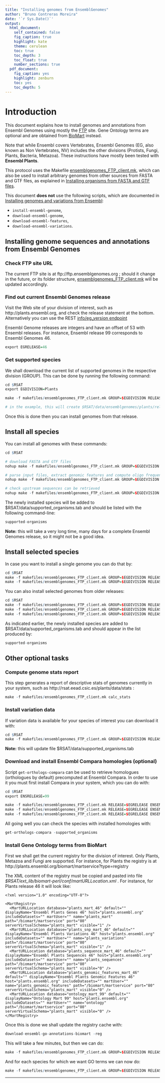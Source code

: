 ```yaml
---
title: "Installing genomes from EnsemblGenomes"
author: "Bruno Contreras Moreira"
date: '`r Sys.Date()`'
output:
  html_document:
    self_contained: false
    fig_caption: true
    highlight: kate
    theme: cerulean
    toc: true
    toc_depth: 3
    toc_float: true
    number_sections: true
  pdf_document:
    fig_caption: yes
    highlight: zenburn
    toc: yes
    toc_depth: 5
---
```


# Introduction

This document explains how to install genomes and annotations from Ensembl Genomes using mostly the [FTP](ftp://ftp.ensemblgenomes.org/pub) site.
Gene Ontology terms are optional and are obtained from [BioMart](http://plants.ensembl.org/biomart/martview) instead.

Note that while Ensembl covers Vertebrates, Ensembl Genomes (EG, also known as Non Vertebrates, NV) 
includes the other divisions (Protists, Fungi, Plants, Bacteria, Metazoa). 
These instructions have mostly been tested with **Ensembl Plants**.

This protocol uses the Makefile 
[ensemblgenomes_FTP_client.mk](https://github.com/rsa-tools/rsat-code/blob/master/makefiles/ensemblgenomes_FTP_client.mk),
which can also be used to install arbitrary genomes from other sources from FASTA and GTF files,
as explained in 
[Installing organisms from FASTA and GTF files](https://rsa-tools.github.io/managing-RSAT/genome_installation/install_organisms_FASTA_GTF.html).

This document **does not** use the following scripts, which are documented in
[Installing genomes and variations from Ensembl](https://rsa-tools.github.io/managing-RSAT/genome_installation/install_organisms_from_ensembl.html): 

- `install-ensembl-genome`, 
- `download-ensembl-genome`,
- `download-ensembl-features`, 
- `download-ensembl-variations`.


## Installing genome sequences and annotations from Ensembl Genomes

### Check FTP site URL

The current FTP site is at ftp://ftp.ensemblgenomes.org ; should it change in the future, or its folder structure, 
[ensemblgenomes_FTP_client.mk](https://github.com/rsa-tools/rsat-code/blob/master/makefiles/ensemblgenomes_FTP_client.mk)
will be updated accordingly.

### Find out current Ensembl Genomes release 

Visit the Web site of your division of interest, such as http://plants.ensembl.org, and check the release statement at the bottom.
Alternatively you can use the REST [info/eg_version endpoint](http://rest.ensembl.org/documentation/info/eg_version)

Ensembl Genome releases are integers and have an offset of 53 with Ensembl releases. 
For instance, Ensembl release 99 corresponds to Ensembl Genomes 46.

```r
export EGRELEASE=46
```

### Get supported species 

We shall download the current list of supported genomes in the respective division (GROUP).
This can be done by running the following command:

```r
cd $RSAT
export EGDIVISION=Plants

make -f makefiles/ensemblgenomes_FTP_client.mk GROUP=$EGDIVISION RELEASE=$EGRELEASE organisms

# in the example, this will create $RSAT/data/ensemblgenomes/plants/release-46/species_EnsemblPlants.txt
```

Once this is done then you can install genomes from that release.

## Install all species 

You can install all genomes with these commands:

```r
cd $RSAT

# download FASTA and GTF files
nohup make -f makefiles/ensemblgenomes_FTP_client.mk GROUP=$EGDIVISION RELEASE=$EGRELEASE download_all_species

# parse input files, extract genomic features and compute oligo frequencies
nohup make -f makefiles/ensemblgenomes_FTP_client.mk GROUP=$EGDIVISION RELEASE=$EGRELEASE install_all_species

# check upstream sequences can be retrieved
nohup make -f makefiles/ensemblgenomes_FTP_client.mk GROUP=$EGDIVISION RELEASE=$EGRELEASE check_all_species
```

The newly installed species will be added to $RSAT/data/supported_organisms.tab and should be listed with the following 
command-line:

```r
supported-organisms
```

**Note:** this will take a very long time, many days for a complete Ensembl Genomes release, so it might not be a good idea.

## Install selected species

In case you want to install a single genome you can do that by:

```r
cd $RSAT
make -f makefiles/ensemblgenomes_FTP_client.mk GROUP=$EGDIVISION RELEASE=$EGRELEASE SPECIES=oryza_longistaminata download_one_species
make -f makefiles/ensemblgenomes_FTP_client.mk GROUP=$EGDIVISION RELEASE=$EGRELEASE SPECIES=oryza_longistaminata install_one_species
```

You can also install selected genomes from older releases:

```r
cd $RSAT
make -f makefiles/ensemblgenomes_FTP_client.mk GROUP=$EGDIVISION RELEASE=42 organisms
make -f makefiles/ensemblgenomes_FTP_client.mk GROUP=$EGDIVISION RELEASE=42 SPECIES=oryza_sativa download_one_species
make -f makefiles/ensemblgenomes_FTP_client.mk GROUP=$EGDIVISION RELEASE=42 SPECIES=oryza_sativa install_one_species
```

As indicated earlier, the newly installed species are added to $RSAT/data/supported_organisms.tab 
and should appear in the list produced by:

```r
supported-organisms
```

## Other optional tasks

### Compute genome stats report

This step generates a report of descriptive stats of genomes currently in your system, 
such as http://rsat.eead.csic.es/plants/data/stats :
```r
make -f makefiles/ensemblgenomes_FTP_client.mk calc_stats
```

### Install variation data

If variation data is available for your species of interest you can download it with:

```r
cd $RSAT
make -f makefiles/ensemblgenomes_FTP_client.mk GROUP=$EGDIVISION RELEASE=$EGRELEASE SPECIES=oryza_sativa variations_one_species
```

**Note:** this will update file $RSAT/data/supported_organisms.tab

### Download and install Ensembl Compara homologies (optional)

Script `get-orthologs-compara` can be used to retrieve homologues (orthologues by default) precomputed at Ensembl Compara.
In order to use it you must first install Compara in your system, which you can do with:

```r
cd $RSAT
export ENSRELEASE=99

make -f makefiles/ensemblgenomes_FTP_client.mk RELEASE=$EGRELEASE ENSEMBL_RELEASE=$ENSRELEASE GROUP=$EGDIVISION download_compara
make -f makefiles/ensemblgenomes_FTP_client.mk RELEASE=$EGRELEASE ENSEMBL_RELEASE=$ENSRELEASE GROUP=$EGDIVISION parse_compara_match
make -f makefiles/ensemblgenomes_FTP_client.mk RELEASE=$EGRELEASE ENSEMBL_RELEASE=$ENSRELEASE GROUP=$EGDIVISION install_compara

```

All going well you can check the species with installed homologies with:

```r
get-orthologs-compara -supported_organisms
```

### Install Gene Ontology terms from BioMart

First we shall get the current registry for the division of interest. Only Plants, Metazoa and Fungi are supported.
For instance, for Plants the registry is at http://plants.ensembl.org/biomart/martservice?type=registry

The XML content of the registry must be copied and pasted into file *$RSAT/ext_lib/biomart-perl/conf/martURLLocation.xml* .
For instance, for Plants release 46 it will look like:
```
<?xml version="1.0" encoding="UTF-8"?>

<MartRegistry>
  <MartURLLocation database="plants_mart_46" default="" displayName="Ensembl Plants Genes 46" host="plants.ensembl.org" includeDatasets="" martUser="" name="plants_mart" path="/biomart/martservice" port="80" serverVirtualSchema="plants_mart" visible="1" />
  <MartURLLocation database="plants_snp_mart_46" default="" displayName="Ensembl Plants Variations 46" host="plants.ensembl.org" includeDatasets="" martUser="" name="plants_variations" path="/biomart/martservice" port="80" serverVirtualSchema="plants_mart" visible="1" />
  <MartURLLocation database="plants_sequence_mart_46" default="" displayName="Ensembl Plants Sequences 46" host="plants.ensembl.org" includeDatasets="" martUser="" name="plants_sequences" path="/biomart/martservice" port="80" serverVirtualSchema="plants_mart" visible="0" />
  <MartURLLocation database="plants_genomic_features_mart_46" default="" displayName="Ensembl Plants Genomic Features 46" host="plants.ensembl.org" includeDatasets="" martUser="" name="plants_genomic_features" path="/biomart/martservice" port="80" serverVirtualSchema="plants_mart" visible="0" />
  <MartURLLocation database="ontology_mart_99" default="" displayName="Ontology Mart 99" host="plants.ensembl.org" includeDatasets="" martUser="" name="ontology" path="/biomart/martservice" port="80" serverVirtualSchema="plants_mart" visible="0" />
</MartRegistry>
```

Once this is done we shall update the registry cache with:
```r
download-ensembl-go-annotations-biomart -reg
```
This will take a few minutes, but then we can do:
```r
make -f makefiles/ensemblgenomes_FTP_client.mk GROUP=$EGDIVISION RELEASE=$EGRELEASE download_go
```

And for each species for which we want GO terms we can now do:
```r
make -f makefiles/ensemblgenomes_FTP_client.mk GROUP=$EGDIVISION RELEASE=$EGRELEASE SPECIES=oryza_sativa download_go_annotations
```

*********
